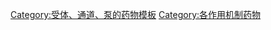 {{Navbox
| name  = Peptidergics
| title = [[肽]]類
| state = {{{state<includeonly>|collapsed</includeonly>}}}
| listclass = hlist


  | group1 = [[血管紧张素受体]]
  | list1  = 
* '''激動劑:''' [[血管紧张素|血管紧张素II]]
* [[血管紧张素|血管紧张素III]]
* [[Angiotensin IV]]
* [[Saralasin]]<br />'''拮抗劑:''' [[Abitesartan]]
* [[阿齐沙坦]]
* [[阿齐沙坦|阿齊沙坦酯]]
* [[坎地沙坦]]
* [[Elisartan]]
* [[Embusartan]]
* [[Eprosartan]]
* [[EXP-3174]]
* [[Fimasartan]]
* [[Forasartan]]
* [[厄贝沙坦]]
* [[Losartan]]
* [[Milfasartan]]
* [[奥美沙坦]]
* [[奥美沙坦|奧美沙坦酯]]
* [[PD123319]]
* [[Pomisartan]]
* [[Pratosartan]]
* [[Ripisartan]]
* [[Saprisartan]]
* [[Tasosartan]]
* [[替米沙坦]]
* [[缬沙坦]]
* [[Zolasartan]]

  | group2 = [[緩激肽受體]]
  | list2  = 
* '''激動劑:''' [[缓激肽]]
* [[Kallidin]]<br />'''拮抗劑:''' [[FR-173657]]
* [[Icatibant]]
* [[LF22-0542]]

  | group3 = [[生长激素受体|GH]]
  | list3  = 
* '''激動劑:''' [[牛生长激素]]
* [[Human placental lactogen]]
* [[生长激素]]
* [[Somatrem]]<br />'''拮抗劑:''' [[Pegvisomant]]

  | group4 = [[生長激素釋放激素受體|GHRH]]
  | list4  = 
* '''激動劑:''' 
* [[Dumorelin]]
* [[Growth-hormone-releasing hormone|GHRH (somatorelin)]]
* [[GHRH (1-29)]]
* [[Rismorelin]]
* [[Sermorelin]]
* [[Tesamorelin]]<br />'''拮抗劑:''' [[MZ-5-156]]

  | group5 = [[生長激素促分泌素受體|生長素/GHS]]
  | list5  = 
* '''激動劑:''' [[腺苷]]
* [[Anamorelin]]
* [[Capromorelin]]
* [[Cortistatin-14]]
* [[Examorelin|Examorelin (hexarelin)]]
* [[Ghrelin|Ghrelin (lenomorelin)]]
* [[GHRP-6]]
* [[Ibutamoren]]
* [[Ipamorelin]]
* [[L-692,585]]
* [[Macimorelin]]
* [[Pralmorelin|Pralmorelin (GHRP-2)]]
* [[Relamorelin]]
* [[SM-130,686]]
* [[Tabimorelin]]
* [[Ulimorelin]]<br />'''拮抗劑:''' [[A-778,193]]
* [[Cortistatin-8]]
* [[(D-Lys3)-GHRP-6|(<small>D</small>-Lys<sup>3</sub>)-GHRP-6]]
* [[YIL-781]]

  | group6 = [[胰高血糖素樣肽受體|GLP]]
  | list6  = {{Navbox subgroup
  

    | group1 = [[Glucagon-like peptide 1 receptor|GLP-1]]
    | list1  =
* '''激動劑:''' [[Albiglutide]]
* [[Dulaglutide]]
* [[Exenatide]]
* [[胰高血糖素样肽-1|GLP-1]]
* [[Langlenatide]]
* [[利拉鲁肽]]
* [[Lixisenatide]]
* [[Oxyntomodulin]]
* [[Semaglutide]]
* [[Taspoglutide]]<!--<br />'''拮抗劑:'''-->

    | group2 = [[Glucagon-like peptide 2 receptor|GLP-2]]
    | list2  =
* '''激動劑:''' [[Elsiglutide]]
* [[Glucagon-like peptide 2|GLP-2]]
* [[Teduglutide]]<!--<br />'''拮抗劑:'''-->

  }}

  | group7 = [[胰高血糖素受體]]
  | list7  = 
* '''激動劑:''' [[胰高血糖素]]<br />'''拮抗劑:''' [[L-168,049]]
* [[LGD-6972]]

  | group8 = [[促性腺激素釋放激素受體|GnRH]]
  | list8  = 
* '''激動劑:''' [[Avorelin]]
* [[Buserelin]]
* [[Deslorelin]]
* [[促性腺激素释放激素]]
* [[Goserelin]]
* [[Histrelin]]
* [[Leuprorelin]]
* [[Lutrelin]]
* [[Nafarelin]]
* [[Peforelin]]
* [[Triptorelin]]
* [[Zoptarelin doxorubicin]]<br />'''拮抗劑:''' [[Abarelix]]
* [[Cetrorelix]]
* [[Degarelix]]
* [[Detirelix]]
* [[Elagolix]]
* [[Ganirelix]]
* [[Iturelix]]
* [[Ozarelix]]
* [[Prazarelix]]
* [[Ramorelix]]
* [[Teverelix]]

  | group9 = [[促性腺激素受體]]
  | list9  = {{Navbox subgroup
  

    | group1 = [[黄体生成素/绒毛膜促性腺激素受体|LH/CG]]
    | list1  =
* '''激動劑:''' [[人绒毛膜促性腺激素]]
* [[黄体生成素]]<!--<br />'''拮抗劑:'''-->

    | group2 = [[促卵泡激素受体|FSH]]
    | list2  =
* '''激動劑:''' [[促卵泡激素]]<!--<br />'''拮抗劑:'''-->

  }}

  | group10 = [[胰島素受體]]
  | list10  = 
* '''激動劑:''' [[胰岛素样生长因子1|IGF-1]]
* [[Insulin-like growth factor 2|IGF-2]]
* [[胰岛素]]
* [[门冬胰岛素]]
* [[Insulin degludec]]
* [[地特胰岛素注射液]]
* [[Insulin glargine]]
* [[Insulin glulisine]]
* [[Insulin lispro]]<br />'''拮抗劑:''' [[S661]]
* [[S961]]

  | group11 = [[KISS1衍生肽受體]]
  | list11  = 
* '''激動劑:''' [[Kisspeptin]]
* [[Kisspeptin-10]]<br />'''拮抗劑:''' [[Kisspeptin-234]]

  | group12 = [[瘦素受體]]
  | list12  = 
* '''激動劑:''' [[瘦蛋白]]<br /><!--'''拮抗劑:'''-->

  | group13 = [[神經肽受體]]
  | list13  = 參見[[Template:Neuropeptidergics|here]]

  | group14 = [[神经营养因子|神經營養因子受體]]
  | list14  = 參見[[Template:Neurotrophinergics|here]]

  | group15 = [[催乳素受体]]
  | list15  = 
* '''激動劑:''' [[Human placental lactogen]]
* [[催乳素]]
* [[生长激素]]<!--<br />'''拮抗劑:'''-->

  | group16 = [[甲狀旁腺激素受體|PTH]]
  | list16  = 
* '''激動劑:''' [[Abaloparatide]]
* [[副甲狀腺素|PTH]]
* [[Parathyroid hormone-related protein|PTHrP]]
* [[Semparatide]]
* [[特立帕肽]]<!--<br />'''拮抗劑:'''-->

  | group17 = [[促生長因子受體]]
  | list17  = {{Navbox subgroup
  

    | group1 = [[I胰岛素样生长因子1受体|IGF-1]]
    | list1  =
* '''激動劑''': [[胰岛素样生长因子1|IGF-1]] ([[胰岛素样生长因子1]]; [[mecasermin]], [[mecasermin rinfabate]])
* [[Insulin-like growth factor 2|IGF-2 (somatomedin A)]]<!--<br />'''拮抗劑:'''-->

    | group2 = [[Insulin-like growth factor 2 receptor|IGF-2]]
    | list2  =
* '''激動劑''': [[Insulin-like growth factor 2|IGF-2 (somatomedin A)]]<!--<br />'''拮抗劑:'''-->

  }}

  | group18 = [[生長抑素受體]]
  | list18  = 
* '''激動劑:''' [[BIM-23052]]
* [[CH-275]]
* [[Cortistatin-14]]
* [[Depreotide]]
* [[Ilatreotide]]
* [[L-803,087]]
* [[L-817,818]]
* [[兰瑞肽]]
* [[NNC 26-9100]]
* [[Octreotide]]
* [[Pasireotide]]
* [[Pentetreotide]]
* [[RC-160]]
* [[Seglitide]]
* [[體抑素]]
* [[Somatostatin (1-28)]]
* [[SRIF-14]]
* [[SRIF-28]]
* [[TT-232]]
* [[Vapreotide]]<br />'''拮抗劑:''' [[BIM-23056]]
* [[Cyclosomatostatin]]
* [[CYN-154806]]
* [[兰瑞肽]]

  | group19 = [[促甲状腺激素释放激素受体|TRH]]
  | list19  = 
* '''激動劑:''' [[Azetirelin]]
* [[Fertirelin]]
* [[Montirelin]]
* [[Orotirelin]]
* [[Posatirelin]]
* [[甲狀腺促素釋素]]
* [[Rovatirelin]]
* [[Taltirelin]]
* [[甲狀腺促素釋素|TRH/TRF]]<!--<br />'''拮抗劑:'''-->

  | group20 = [[促甲状腺激素受体|TSH]]
  | list20  = 
* '''激動劑:''' [[促甲状腺激素]]<!--<br />'''拮抗劑:'''-->

}}<noinclude>
{{collapsible option}}
[[Category:受体、通道、泵的药物模板]]
[[Category:各作用机制药物]]
</noinclude>